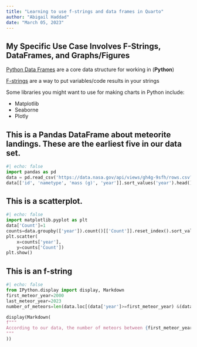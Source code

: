 ```yaml
---
title: "Learning to use f-strings and data frames in Quarto"
author: "Abigail Haddad"
date: "March 05, 2023"
---
```


## My Specific Use Case Involves F-Strings, DataFrames, and Graphs/Figures

[Python Data Frames](https://pandas.pydata.org/docs/reference/api/pandas.DataFrame.html) 
are a core data structure for working in (**Python**)

[F-strings](https://realpython.com/python-f-strings/) are a way to put variables/code results in your strings

Some libraries you might want to use for making charts in Python include:

- Matplotlib
- Seaborne
- Plotly

## This is a Pandas DataFrame about meteorite landings. These are the earliest five in our data set.

```python
#| echo: false
import pandas as pd
data = pd.read_csv('https://data.nasa.gov/api/views/gh4g-9sfh/rows.csv?accessType=DOWNLOAD') 
data[['id', 'nametype', 'mass (g)', 'year']].sort_values('year').head()
```

## This is a scatterplot.

```python
#| echo: false
import matplotlib.pyplot as plt
data['Count']=1
counts=data.groupby(['year']).count()[['Count']].reset_index().sort_values('year')
plt.scatter(
    x=counts['year'],
    y=counts['Count'])
plt.show()
```


## This is an f-string

```python
#| echo: false
from IPython.display import display, Markdown
first_meteor_year=2000
last_meteor_year=2023
number_of_meteors=len(data.loc[(data['year']>=first_meteor_year) &(data['year']<=last_meteor_year) ])

display(Markdown(
f"""
According to our data, the number of meteors between {first_meteor_year} and {last_meteor_year} is {number_of_meteors}.
"""
))
```